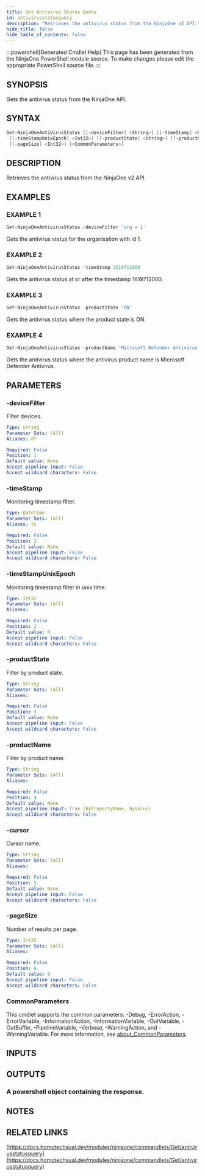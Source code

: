 ```yaml
---
title: Get AntiVirus Status Query
id: antivirusstatusquery
description: "Retrieves the antivirus status from the NinjaOne v2 API."
hide_title: false
hide_table_of_contents: false
---
```


:::powershell[Generated Cmdlet Help]
This page has been generated from the NinjaOne PowerShell module source. To make changes please edit the appropriate PowerShell source file.
:::

## SYNOPSIS

Gets the antivirus status from the NinjaOne API.

## SYNTAX

```powershell
Get-NinjaOneAntiVirusStatus [[-deviceFilter] <String>] [[-timeStamp] <DateTime>]
 [[-timeStampUnixEpoch] <Int32>] [[-productState] <String>] [[-productName] <String>] [[-cursor] <String>]
 [[-pageSize] <Int32>] [<CommonParameters>]
```

## DESCRIPTION

Retrieves the antivirus status from the NinjaOne v2 API.

## EXAMPLES

### EXAMPLE 1

```powershell
Get-NinjaOneAntivirusStatus -deviceFilter 'org = 1'
```

Gets the antivirus status for the organisation with id 1.

### EXAMPLE 2

```powershell
Get-NinjaOneAntivirusStatus -timeStamp 1619712000
```

Gets the antivirus status at or after the timestamp 1619712000.

### EXAMPLE 3

```powershell
Get-NinjaOneAntivirusStatus -productState 'ON'
```

Gets the antivirus status where the product state is ON.

### EXAMPLE 4

```powershell
Get-NinjaOneAntivirusStatus -productName 'Microsoft Defender Antivirus'
```

Gets the antivirus status where the antivirus product name is Microsoft Defender Antivirus.

## PARAMETERS

### -deviceFilter

Filter devices.

```yaml
Type: String
Parameter Sets: (All)
Aliases: df

Required: False
Position: 1
Default value: None
Accept pipeline input: False
Accept wildcard characters: False
```

### -timeStamp

Monitoring timestamp filter.

```yaml
Type: DateTime
Parameter Sets: (All)
Aliases: ts

Required: False
Position: 2
Default value: None
Accept pipeline input: False
Accept wildcard characters: False
```

### -timeStampUnixEpoch

Monitoring timestamp filter in unix time.

```yaml
Type: Int32
Parameter Sets: (All)
Aliases:

Required: False
Position: 2
Default value: 0
Accept pipeline input: False
Accept wildcard characters: False
```

### -productState

Filter by product state.

```yaml
Type: String
Parameter Sets: (All)
Aliases:

Required: False
Position: 3
Default value: None
Accept pipeline input: False
Accept wildcard characters: False
```

### -productName

Filter by product name.

```yaml
Type: String
Parameter Sets: (All)
Aliases:

Required: False
Position: 4
Default value: None
Accept pipeline input: True (ByPropertyName, ByValue)
Accept wildcard characters: False
```

### -cursor

Cursor name.

```yaml
Type: String
Parameter Sets: (All)
Aliases:

Required: False
Position: 5
Default value: None
Accept pipeline input: False
Accept wildcard characters: False
```

### -pageSize

Number of results per page.

```yaml
Type: Int32
Parameter Sets: (All)
Aliases:

Required: False
Position: 6
Default value: 0
Accept pipeline input: False
Accept wildcard characters: False
```

### CommonParameters

This cmdlet supports the common parameters: -Debug, -ErrorAction, -ErrorVariable, -InformationAction, -InformationVariable, -OutVariable, -OutBuffer, -PipelineVariable, -Verbose, -WarningAction, and -WarningVariable. For more information, see [about_CommonParameters](http://go.microsoft.com/fwlink/?LinkID=113216).

## INPUTS


## OUTPUTS

### A powershell object containing the response.

## NOTES

## RELATED LINKS

[https://docs.homotechsual.dev/modules/ninjaone/commandlets/Get/antivirusstatusquery](https://docs.homotechsual.dev/modules/ninjaone/commandlets/Get/antivirusstatusquery)

